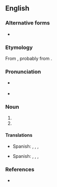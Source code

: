 {{also|za'atar}}
==English==
{{wikipedia}}

===Alternative forms===
* {{alter|en|za'atar}}

===Etymology===
From {{bor|en|ar|زَعْتَر||wild thyme; condiment made from this herb}}, probably from {{der|en|syc|tr=ṣatrā'}}.

===Pronunciation===
* {{a|UK}} {{IPA|/ˈzɑːtɑː/|lang=en}}
* {{a|US}} {{IPA|/ˈzɑtɑɹ/|lang=en}}

===Noun===
{{en-noun|-}}

# {{def|A particular [[herb]], similar in flavor to [[thyme]] or [[oregano]], used in [[Arab]] and [[Israeli]] [[cuisine]], made from various [[Middle Eastern]] [[herb]]s.}}
# {{def|A [[Middle Eastern]] [[seasoning]], having the herb as the main ingredient, with [[sumac]] (or other tart-flavored equivalent) and [[sesame]] seeds.}}

====Translations====
{{trans-top|herb}}
* Spanish: {{t|es|za'atar|m}}, {{t|es|zaatar|m}}, {{t|es|zatar|m}}, {{t|es|zahatar|m}}
{{trans-mid}}
{{trans-bottom}}

{{trans-top|seasoning}}
* Spanish: {{t|es|za'atar|m}}, {{t|es|zaatar|m}}, {{t|es|zatar|m}}, {{t|es|zahatar|m}}
{{trans-mid}}
{{trans-bottom}}

{{topics|en|Herbs|Mint family plants|Seasonings}}

===References===
* {{R:Oxford Dictionaries Online}}